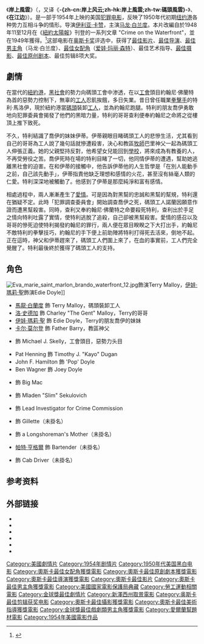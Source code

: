 <!-- {{redirect2|在江邊|2005年的紀錄片|{{link-it|在江边 (纪录片)|Return to the Border}}}} -->
{{NoteTA
|T=zh-cn:码头风云;zh-hk:碼頭風雲;zh-tw:岸上風雲
|G1=Movie
|G2=Show
}}
{{Infobox film
| name           = 岸上風雲
| original_name  = ''On the Waterfront''
| image          = On the waterfront423.jpg
| caption        = 
| director       = [[伊力·卡山|伊力·卡山]]
| producer       = [[山姆·史匹格|山姆·史匹格]]
| writer         = {{link-en|巴德·斯楚伯格|Budd Schulberg}}
| story        = 巴德·斯楚伯格
| based_on        = "Crime on the Waterfront"{{small|（1948年報紙文章）}}<br />作者－{{link-en|馬爾科姆·約翰遜|Malcolm Johnson (journalist)}}
| starring       = [[马龙·白兰度|马龙·白兰度]]
| music          = [[伦纳德·伯恩斯坦|伦纳德·伯恩斯坦]]
| cinematography = {{link-en|鮑里斯·考夫曼|Boris Kaufman}}
| editing        = {{link-en|吉恩·米爾福德|Gene Milford}}
| studio         = {{link-en|Horizon Pictures|Horizon Pictures}}
| distributor    = [[哥倫比亞電影公司|哥倫比亞電影公司]]
| released       = {{Start date|1954|07|28}}
| runtime        = 108分钟
| country        = 美国
| language       = 英语
| budget         = $910,000
| gross          = $9,600,000
| cn_name = 码头风云
| hk_name = 碼頭風雲
| tw_name = 岸上風雲
}}
《'''岸上風雲'''》（{{lang-en|'''''On the Waterfront'''''}}，又译《'''-{zh-cn:岸上风云;zh-hk:岸上風雲;zh-tw:碼頭風雲}-'''》、《'''在江边'''》）。是一部于1954年上映的美国[[犯罪电影|犯罪电影]]，反映了1950年代初期[[纽约港|纽约港]]各种势力互相斗争的情形。导演[[伊利亚·卡赞|伊利亚·卡赞]]，主演[[马龙·白兰度|马龙·白兰度]]。本片改編自{{link-en|馬爾科姆·約翰遜|Malcolm Johnson (journalist)}}於1948年11至12月在《[[紐約太陽報_(便士報)|紐約太陽報]]》刊登的一系列文章 "Crime on the Waterfront"，並在1949年獲得{{link-en|普立茲地方新聞報導獎|Pulitzer Prize for Local Reporting}}。<ref>{{Cite web |url = http://www.nysun.com/arts/recollecting-the-reporter-who-inspired-on/87032/ |title = Remembering the Reporter Who Inspired 'On the Waterfront' |author = Saul Rosenberg |date = 2010-07-26 |publisher = The New York Sun |language = en |accessdate = 2016-06-25 |archive-date = 2016-05-27 |archive-url = https://web.archive.org/web/20160527105845/http://www.nysun.com/arts/recollecting-the-reporter-who-inspired-on/87032/ |dead-url = no }}</ref>这部电影在[[奥斯卡奖|奥斯卡奖]]评选中，获得了[[奥斯卡最佳影片|最佳影片]]、[[奥斯卡最佳导演奖|最佳导演]]、[[奥斯卡最佳男主角|最佳男主角]]（马龙·白兰度）、[[奥斯卡最佳女配角奖|最佳女配角]]（[[爱娃·玛丽·森特|爱娃·玛丽·森特]]）、最佳艺术指导、[[奥斯卡最佳摄影奖|最佳摄影]]、[[奥斯卡最佳原创剧本奖|最佳原创剧本]]、最佳剪辑8项大奖。

== 劇情 ==
在當代的[[紐約港|紐約港]]，[[黑社會|黑社會]]的勢力向碼頭工會中渗透，在以[[工會|工會]]頭目約翰尼·佛蘭特為首的惡勢力控制下，無辜的[[工人|工人]]忍飢挨餓，多日失業。昔日曾任職業[[拳擊|拳擊手]]的特利·馬洛伊，現於紐約港當[[碼頭|碼頭]]裝卸[[工人|工人]]，並為約翰尼跑腿。特利的朋友喬伊勇敢地向犯罪委員會揭發了他們的黑暗力量，特利的哥哥查利便奉約翰尼之命將之從樓頂上推下致死。

不久，特利結識了喬伊的妹妹伊蒂。伊蒂親眼目睹碼頭工人的悲慘生活，尤其看到自己的哥哥為工人說了幾句話就慘遭殺害，決心和教區[[牧師|牧師]]巴里神父一起為碼頭工人伸張正義。她的父親堅持反對，他希望女兒能回到[[學校|學校]]，將來成為有教養的人，不再受勞役之苦。喬伊死時在場的特利目睹了一切，他同情伊蒂的遭遇，幫助她逃離黑社會的迫害。在和伊蒂的接觸中，他告訴伊蒂他的人生哲學是「在別人能動手之前，自己該先動手」，伊蒂指責他缺乏理想和感情的火花，甚至沒有絲毫人類的仁愛。特利深深地被觸動了。他感到了伊蒂是那麼純淨和富有感情。

相處過程中，兩人漸漸產生了[[愛情|愛情]]。可是因為對黑幫的忠誠和黑幫的幫規，特利還在猶疑不定。此時「犯罪調查委員會」開始調查喬伊之死，碼頭工人諾蘭因願意作證而遭黑幫殺害。同時，查利又奉約翰尼·佛蘭特之命要殺死特利，查利出於手足之情向特利吐露了實情，使特利逃脫了追殺，自己卻被黑幫殺害。愛情的感召以及哥哥的慘死迫使特利揭發約翰尼的罪行，兩人便在眾目睽睽之下大打出手，約翰尼不敵特利的拳擊技巧，約翰尼的手下便上前助陣將特利打得死去活來，倒地不起。正在這時，神父和伊蒂趕來了，碼頭工人們圍上來了，在血的事實前，工人們完全覺醒了。特利最後終於獲得了碼頭工人的支持。

== 角色 ==
[[Image:Eva_marie_saint_marlon_brando_waterfront_12.jpg|thumb]]飾演Terry Malloy，[[伊娃·瑪莉·聖|伊娃·瑪莉·聖]]飾演Edie Doyle]]
* [[馬龍·白蘭度|馬龍·白蘭度]] 飾 Terry Malloy，碼頭裝卸工人 
* [[洛·史德加|洛·史德加]] 飾 Charley "The Gent" Malloy，Terry的哥哥
* [[伊娃·瑪莉·聖|伊娃·瑪莉·聖]] 飾 Edie Doyle，Terry的朋友喬伊的妹妹 
* [[卡尔·莫尔登|卡尔·莫尔登]] 飾 Father Barry，教區神父
* {{link-en|李·J·科布|Lee J. Cobb}} 飾 Michael J. Skelly，工會頭目，惡勢力头目
* Pat Henning 飾 Timothy J. "Kayo" Dugan
* John F. Hamilton 飾 'Pop' Doyle
* Ben Wagner 飾 Joey Doyle
* {{link-en|James Westerfield|James Westerfield}} 飾 Big Mac
* {{link-en|弗雷德·格溫|Fred Gwynne}} 飾 Mladen "Slim" Sekulovich
* {{link-en|Leif Erickson (actor)|Leif Erickson (actor)|Leif Erickson}} 飾 Lead Investigator for Crime Commission
* {{link-en|Martin Balsam|Martin Balsam}} 飾 Gillette（未掛名）
* {{link-en|Katherine MacGregor|Katherine MacGregor}} 飾 a Longshoreman's Mother（未掛名）
* [[帕特·亨格爾|帕特·亨格爾]] 飾 Bartender（未掛名）
* {{link-en|Nehemiah Persoff|Nehemiah Persoff}} 飾 Cab Driver（未掛名）

== 参考资料 ==
{{Reflist}}

== 外部链接 ==
* {{AFI film|51286}}
* {{IMDb title|0047296}}
* {{tcmdb title|4749}}
* {{douban|1292521}}
* {{Amg movie|36311}}
* {{Rotten Tomatoes|on_the_waterfront}}

{{伊利亚·卡赞}}
{{金球獎最佳劇情片}}
{{奥斯卡最佳影片奖}}
{{纽约影评人协会奖最佳影片}}
{{DEFAULTSORT:On the Waterfront}}
[[Category:美國劇情片|Category:美國劇情片]]
[[Category:1954年剧情片|Category:1954年剧情片]]
[[Category:1950年代美国黑白电影|Category:1950年代美国黑白电影]]
[[Category:奧斯卡最佳女配角獲獎電影|Category:奧斯卡最佳女配角獲獎電影]]
[[Category:奧斯卡最佳原創劇本獲獎電影|Category:奧斯卡最佳原創劇本獲獎電影]]
[[Category:奧斯卡最佳導演獲獎電影|Category:奧斯卡最佳導演獲獎電影]]
[[Category:奧斯卡最佳影片|Category:奧斯卡最佳影片]]
[[Category:奧斯卡最佳男主角獲獎電影|Category:奧斯卡最佳男主角獲獎電影]]
[[Category:美國國家電影保護局典藏|Category:美國國家電影保護局典藏]]
[[Category:勞工運動相關電影|Category:勞工運動相關電影]]
[[Category:金球獎最佳劇情片|Category:金球獎最佳劇情片]]
[[Category:新澤西州取景電影|Category:新澤西州取景電影]]
[[Category:奥斯卡最佳剪辑获奖电影|Category:奥斯卡最佳剪辑获奖电影]]
[[Category:奧斯卡最佳攝影獲獎電影|Category:奧斯卡最佳攝影獲獎電影]]
[[Category:奧斯卡最佳美術指導獲獎電影|Category:奧斯卡最佳美術指導獲獎電影]]
[[Category:金球獎最佳戲劇類男主角獲獎電影|Category:金球獎最佳戲劇類男主角獲獎電影]]
[[Category:愛爾蘭幫題材電影|Category:愛爾蘭幫題材電影]]
[[Category:1954年美國電影作品|Category:1954年美國電影作品]]